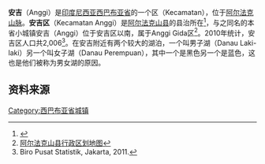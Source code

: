 {{Otheruses|subject=巴布亚省的一个城镇|other=中国浙江的一个县|安吉县}}
{{Infobox settlement
|name          =安吉<br>Anggi
|native_name            =  <!-- for cities whose native name is not in English -->
|nickname               =
|motto                  =
|settlement_type        = 区
|image_skyline          =
|imagesize              =
|image_caption          =
|image_flag             =
|image_seal             = 
|image_shield           =
|image_map              =
|mapsize                =
|map_caption            =
|pushpin_map            = Indonesia Bird's Head Peninsula
|pushpin_label_position = bottom
|pushpin_map_caption    = 安吉在[[多贝拉伊半岛|极乐鸟半岛]]的位置
|pushpin_map1           = 
|pushpin_label_position1 =
|pushpin_map_caption1   = 
|subdivision_type       = 国家
|subdivision_name       = {{flag|Indonesia}}
|subdivision_type1      = [[印度尼西亚行政区划|省]]
|subdivision_name1      = [[西巴布亚省|西巴布亚省]]
|subdivision_type2      =县
|subdivision_name2      =[[阿尔法克山县|阿尔法克山县]]
|subdivision_type3      =
|subdivision_name3      =
|government_type        =
|leader_title           =
|leader_name            =
|leader_title1          =  <!-- for places with, say, both a mayor and a city manager -->
|leader_name1           =
|leader_title2          =
|leader_name2           =
|leader_title3          =
|leader_name3           =
|established_title      =  <!-- Settled -->
|established_date       =
|established_title2     =  <!-- Incorporated (town) -->
|established_date2      =
|established_title3     =  <!-- Incorporated (city) -->
|established_date3      =
|area_magnitude         =
|area_total_km2             =
|area_total_sq_mi        =
|area_land_km2              =
|area_land_sq_mi         =
|area_water_km2             =
|area_water_sq_mi        =
|area_water_percent     =
|area_urban_km2             =
|area_urban_sq_mi        =
|area_metro_km2             =
|area_metro_sq_mi        =
|population_as_of       = 2010
|population_note        = 
|population_total       = 12,566
|population_density_km2     =
|population_density_sq_mi =
|population_metro       =
|population_density_metro_km2 =
|population_density_metro_mi2 =
|population_urban       =
|population_density_urban_km2 =
|population_density_urban_mi2 =
|timezone               = [[印尼东部时间|印尼东部时间]]
|utc_offset             = +9
|timezone_DST           =
|utc_offset_DST         =
|elevation_m              =
|elevation_ft           =
|postal_code_type       =  <!-- enter ZIP code, Postcode, Post code, Postal code... -->
|postal_code            = 
|area_code              =
|website                =
|footnotes              =
}}

'''安吉'''（Anggi）是[[印度尼西亚|印度尼西亚]][[西巴布亚省|西巴布亚省]]的一个区（Kecamatan），位于[[阿尔法克山脉|阿尔法克山脉]]。'''安吉区'''（Kecamatan Anggi）是[[阿尔法克山县|阿尔法克山县]]的县治所在<ref>{{Cite web |url=http://www.hukumonline.com/pusatdata/detail/lt50d03e046cd44/node/lt4f2a51338fbaf/uu-no-24-tahun-2012-pembentukan-kabupaten-pegunungan-arfak-di-provinsi-papua-barat |title=Undang-Undang No.24 Tahun 2012   2012年第24号法令-第二章第六节第二条（第5页） |access-date=2017-03-07 |archive-date=2017-03-08 |archive-url=https://web.archive.org/web/20170308043909/http://www.hukumonline.com/pusatdata/detail/lt50d03e046cd44/node/lt4f2a51338fbaf/uu-no-24-tahun-2012-pembentukan-kabupaten-pegunungan-arfak-di-provinsi-papua-barat |dead-url=no }}</ref>，与之同名的本省小城镇安吉（Anggi）位于安吉区以南，属于Anggi Gida区<ref>[https://id.wikipedia.org/wiki/Berkas:Adminsitrasi-pegunungan-arfak.jpg 阿尔法克山县行政区划地图]{{Dead link|date=2019年12月 |bot=InternetArchiveBot |fix-attempted=yes }}</ref>。2010年统计，安吉区人口共2,006<ref>Biro Pusat Statistik, Jakarta, 2011.</ref>。在安吉附近有两个较大的湖泊，一个叫男子湖（Danau Laki-laki）另一个叫女子湖（Danau Perempuan），其中一个是黑色另一个是蓝色，这也是他们被称为男女湖的原因。

== 资料来源 ==
<references />

{{indonesia-geo-stub}}

[[Category:西巴布亚省城镇|Category:西巴布亚省城镇]]